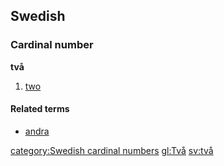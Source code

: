 ==Swedish==
===Cardinal number===
'''två'''

#[[two]]
====Related terms====
*[[andra]]
[[category:Swedish cardinal numbers]]
[[gl:Två]]
[[sv:två]]